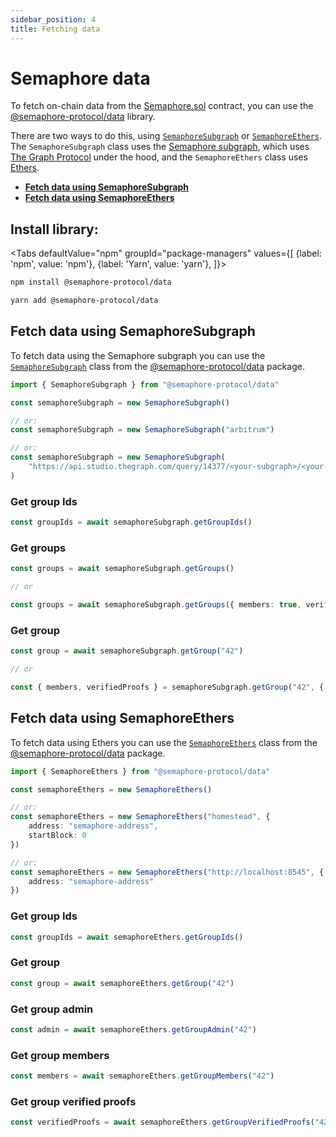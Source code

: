 ```yaml
---
sidebar_position: 4
title: Fetching data
---
```



# Semaphore data

To fetch on-chain data from the [Semaphore.sol](https://github.com/semaphore-protocol/semaphore/blob/main/packages/contracts/contracts/Semaphore.sol) contract, you can use the [@semaphore-protocol/data](https://github.com/semaphore-protocol/semaphore/tree/main/packages/data) library. 

There are two ways to do this, using [`SemaphoreSubgraph`](https://github.com/semaphore-protocol/semaphore/blob/main/packages/data/src/subgraph.ts) or [`SemaphoreEthers`](https://github.com/semaphore-protocol/semaphore/blob/main/packages/data/src/ethers.ts). The `SemaphoreSubgraph` class uses the [Semaphore subgraph](https://github.com/semaphore-protocol/subgraph), which uses [The Graph Protocol](https://thegraph.com/) under the hood, and the `SemaphoreEthers` class uses [Ethers](https://github.com/ethers-io/ethers.js/).

- [**Fetch data using SemaphoreSubgraph**](#fetch-data-using-semaphoresubgraph)
- [**Fetch data using SemaphoreEthers**](#fetch-data-using-semaphoreethers)

## Install library:

<Tabs
defaultValue="npm"
groupId="package-managers"
values={[
{label: 'npm', value: 'npm'},
{label: 'Yarn', value: 'yarn'},
]}>
<TabItem value="npm">

```bash
npm install @semaphore-protocol/data
```

</TabItem>
<TabItem value="yarn">

```bash
yarn add @semaphore-protocol/data
```

</TabItem>
</Tabs>

## Fetch data using SemaphoreSubgraph

To fetch data using the Semaphore subgraph you can use the [`SemaphoreSubgraph`](https://github.com/semaphore-protocol/semaphore/blob/main/packages/data/src/subgraph.ts) class from the [@semaphore-protocol/data](https://github.com/semaphore-protocol/semaphore/tree/main/packages/data) package. 

```typescript
import { SemaphoreSubgraph } from "@semaphore-protocol/data"

const semaphoreSubgraph = new SemaphoreSubgraph()

// or:
const semaphoreSubgraph = new SemaphoreSubgraph("arbitrum")

// or:
const semaphoreSubgraph = new SemaphoreSubgraph(
    "https://api.studio.thegraph.com/query/14377/<your-subgraph>/<your-version>"
)
```

### Get group Ids

```typescript
const groupIds = await semaphoreSubgraph.getGroupIds()
```

### Get groups

```typescript
const groups = await semaphoreSubgraph.getGroups()

// or

const groups = await semaphoreSubgraph.getGroups({ members: true, verifiedProofs: true })
```

### Get group

```typescript
const group = await semaphoreSubgraph.getGroup("42")

// or

const { members, verifiedProofs } = semaphoreSubgraph.getGroup("42", { members: true, verifiedProofs: true })
```

## Fetch data using SemaphoreEthers

To fetch data using Ethers you can use the [`SemaphoreEthers`](https://github.com/semaphore-protocol/semaphore/blob/main/packages/data/src/ethers.ts) class from the [@semaphore-protocol/data](https://github.com/semaphore-protocol/semaphore/tree/main/packages/data) package. 

```typescript
import { SemaphoreEthers } from "@semaphore-protocol/data"

const semaphoreEthers = new SemaphoreEthers()

// or:
const semaphoreEthers = new SemaphoreEthers("homestead", {
    address: "semaphore-address",
    startBlock: 0
})

// or:
const semaphoreEthers = new SemaphoreEthers("http://localhost:8545", {
    address: "semaphore-address"
})
```

### Get group Ids

```typescript
const groupIds = await semaphoreEthers.getGroupIds()
```

### Get group

```typescript
const group = await semaphoreEthers.getGroup("42")
```

### Get group admin

```typescript
const admin = await semaphoreEthers.getGroupAdmin("42")
```

### Get group members

```typescript
const members = await semaphoreEthers.getGroupMembers("42")
```

### Get group verified proofs

```typescript
const verifiedProofs = await semaphoreEthers.getGroupVerifiedProofs("42")
```